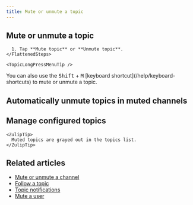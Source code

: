 ```yaml
---
title: Mute or unmute a topic
---
```



<MuteUnmuteIntro />

## Mute or unmute a topic

<Tabs>
  <TabItem label="Desktop/Web">
    <FlattenedSteps>
      <ConfigureTopicNotificationsDesktopWeb />
    </FlattenedSteps>
  </TabItem>

  <TabItem label="Mobile">
    <FlattenedSteps>
      <TopicLongPressMenu />

      1. Tap **Mute topic** or **Unmute topic**.
    </FlattenedSteps>

    <TopicLongPressMenuTip />
  </TabItem>
</Tabs>

<KeyboardTip>
  You can also use the <kbd>Shift</kbd> + <kbd>M</kbd> [keyboard
  shortcut](/help/keyboard-shortcuts) to mute or unmute a topic.
</KeyboardTip>

## Automatically unmute topics in muted channels

<AutomaticallyUnmuteTopicsInMutedChannels />

## Manage configured topics

<Tabs>
  <TabItem label="Desktop/Web">
    <ManageConfiguredTopicsDesktopWeb />
  </TabItem>

  <TabItem label="Mobile">
    <FlattenedSteps>
      <ManageConfiguredTopicsMobile />
    </FlattenedSteps>

    <ZulipTip>
      Muted topics are grayed out in the topics list.
    </ZulipTip>
  </TabItem>
</Tabs>

## Related articles

* [Mute or unmute a channel](/help/mute-a-channel)
* [Follow a topic](/help/follow-a-topic)
* [Topic notifications](/help/topic-notifications)
* [Mute a user](/help/mute-a-user)

